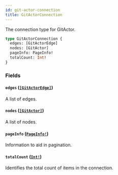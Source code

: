 ```yaml
---
id: git-actor-connection
title: GitActorConnection
---
```


The connection type for GitActor.

```graphql
type GitActorConnection {
  edges: [GitActorEdge]
  nodes: [GitActor]
  pageInfo: PageInfo!
  totalCount: Int!
}
```

### Fields

#### `edges` ([`[GitActorEdge]`](/docs/api/objects/git-actor-edge))

A list of edges.

#### `nodes` ([`[GitActor]`](/docs/api/objects/git-actor))

A list of nodes.

#### `pageInfo` ([`PageInfo!`](/docs/api/objects/page-info))

Information to aid in pagination.

#### `totalCount` ([`Int!`](/docs/api/scalars/int))

Identifies the total count of items in the connection.
